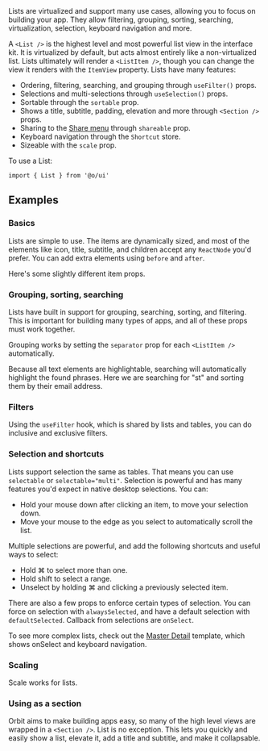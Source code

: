 <IntroText>
  Lists are virtualized and support many use cases, allowing you to focus on building your app. They
  allow filtering, grouping, sorting, searching, virtualization, selection, keyboard navigation and
  more.
</IntroText>

A `<List />` is the highest level and most powerful list view in the interface kit. It is
virtualized by default, but acts almost entirely like a non-virtualized list. Lists ultimately will
render a `<ListItem />`, though you can change the view it renders with the `ItemView` property.
Lists have many features:

- Ordering, filtering, searching, and grouping through `useFilter()` props.
- Selections and multi-selections through `useSelection()` props.
- Sortable through the `sortable` prop.
- Shows a title, subtitle, padding, elevation and more through `<Section />` props.
- Sharing to the [Share menu]() through `shareable` prop.
- Keyboard navigation through the `Shortcut` store.
- Sizeable with the `scale` prop.

To use a List:

```tsx
import { List } from '@o/ui'
```

## Examples

### Basics

Lists are simple to use. The items are dynamically sized, and most of the elements like icon, title,
subtitle, and children accept any `ReactNode` you'd prefer. You can add extra elements using
`before` and `after`.

<Example willScroll id="Simple" />

Here's some slightly different item props.

<Example willScroll id="SimpleCoat" name="Showing more props" />

### Grouping, sorting, searching

Lists have built in support for grouping, searching, sorting, and filtering. This is important for
building many types of apps, and all of these props must work together.

Grouping works by setting the `separator` prop for each `<ListItem />` automatically.

<Example willScroll id="Grouping" />

Because all text elements are highlightable, searching will automatically highlight the found
phrases. Here we are searching for "st" and sorting them by their email address.

<Example willScroll id="OrderFilter" name="Search + Sort" />

### Filters

Using the `useFilter` hook, which is shared by lists and tables, you can do inclusive and exclusive
filters.

<Example willScroll id="Filtering" />

### Selection and shortcuts

Lists support selection the same as tables. That means you can use `selectable` or
`selectable="multi"`. Selection is powerful and has many features you'd expect in native desktop
selections. You can:

- Hold your mouse down after clicking an item, to move your selection down.
- Move your mouse to the edge as you select to automatically scroll the list.

<Example willScroll id="Selection" name="Single Selection" />

Multiple selections are powerful, and add the following shortcuts and useful ways to select:

- Hold <Key>⌘</Key> to select more than one.
- Hold <Key>shift</Key> to select a range.
- Unselect by holding <Key>⌘</Key> and clicking a previously selected item.

<Example willScroll id="MultipleSelection" name="Multiple Selection" />

There are also a few props to enforce certain types of selection. You can force on selection with
`alwaysSelected`, and have a default selection with `defaultSelected`. Callback from selections are
`onSelect`.

To see more complex lists, check out the [Master Detail](/docs/master-detail) template, which shows
onSelect and keyboard navigation.

### Scaling

Scale works for lists.

<Example willScroll id="Scaling" name="Scale" />

### Using as a section

Orbit aims to make building apps easy, so many of the high level views are wrapped in a
`<Section />`. List is no exception. This lets you quickly and easily show a list, elevate it, add a
title and subtitle, and make it collapsable.

<Example willScroll id="Section" name="Using as Section" />
